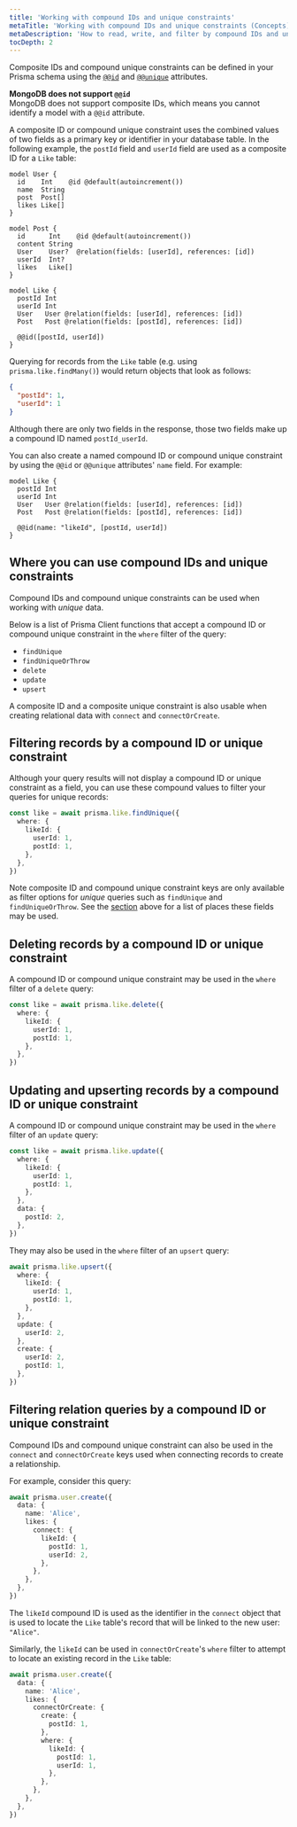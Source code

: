 ```yaml
---
title: 'Working with compound IDs and unique constraints'
metaTitle: 'Working with compound IDs and unique constraints (Concepts)'
metaDescription: 'How to read, write, and filter by compound IDs and unique constraints.'
tocDepth: 2
---
```


<TopBlock>

Composite IDs and compound unique constraints can be defined in your Prisma schema using the [`@@id`](/orm/reference/prisma-schema-reference#id-1) and [`@@unique`](/orm/reference/prisma-schema-reference#unique-1) attributes.

<Admonition type="warning">

**MongoDB does not support `@@id`**<br />
MongoDB does not support composite IDs, which means you cannot identify a model with a `@@id` attribute.

</Admonition>

A composite ID or compound unique constraint uses the combined values of two fields as a primary key or identifier in your database table. In the following example, the `postId` field and `userId` field are used as a composite ID for a `Like` table:

```prisma highlight=22;normal
model User {
  id    Int    @id @default(autoincrement())
  name  String
  post  Post[]
  likes Like[]
}

model Post {
  id      Int    @id @default(autoincrement())
  content String
  User    User?  @relation(fields: [userId], references: [id])
  userId  Int?
  likes   Like[]
}

model Like {
  postId Int
  userId Int
  User   User @relation(fields: [userId], references: [id])
  Post   Post @relation(fields: [postId], references: [id])

  @@id([postId, userId])
}
```

Querying for records from the `Like` table (e.g. using `prisma.like.findMany()`) would return objects that look as follows:

```json
{
  "postId": 1,
  "userId": 1
}
```

Although there are only two fields in the response, those two fields make up a compound ID named `postId_userId`.

You can also create a named compound ID or compound unique constraint by using the `@@id` or `@@unique` attributes' `name` field. For example:

```prisma highlight=7;normal
model Like {
  postId Int
  userId Int
  User   User @relation(fields: [userId], references: [id])
  Post   Post @relation(fields: [postId], references: [id])

  @@id(name: "likeId", [postId, userId])
}
```

</TopBlock>

## Where you can use compound IDs and unique constraints

Compound IDs and compound unique constraints can be used when working with _unique_ data.

Below is a list of Prisma Client functions that accept a compound ID or compound unique constraint in the `where` filter of the query:

- `findUnique`
- `findUniqueOrThrow`
- `delete`
- `update`
- `upsert`

A composite ID and a composite unique constraint is also usable when creating relational data with `connect` and `connectOrCreate`.

## Filtering records by a compound ID or unique constraint

Although your query results will not display a compound ID or unique constraint as a field, you can use these compound values to filter your queries for unique records:

```ts highlight=3-6;normal
const like = await prisma.like.findUnique({
  where: {
    likeId: {
      userId: 1,
      postId: 1,
    },
  },
})
```

<Admonition type="info">

Note composite ID and compound unique constraint keys are only available as filter options for _unique_ queries such as `findUnique` and `findUniqueOrThrow`. See the [section](/orm/prisma-client/special-fields-and-types/working-with-composite-ids-and-constraints#where-you-can-use-compound-ids-and-unique-identifiers) above for a list of places these fields may be used.

</Admonition>

## Deleting records by a compound ID or unique constraint

A compound ID or compound unique constraint may be used in the `where` filter of a `delete` query:

```ts highlight=3-6;normal
const like = await prisma.like.delete({
  where: {
    likeId: {
      userId: 1,
      postId: 1,
    },
  },
})
```

## Updating and upserting records by a compound ID or unique constraint

A compound ID or compound unique constraint may be used in the `where` filter of an `update` query:

```ts highlight=3-6;normal
const like = await prisma.like.update({
  where: {
    likeId: {
      userId: 1,
      postId: 1,
    },
  },
  data: {
    postId: 2,
  },
})
```

They may also be used in the `where` filter of an `upsert` query:

```ts highlight=3-6;normal
await prisma.like.upsert({
  where: {
    likeId: {
      userId: 1,
      postId: 1,
    },
  },
  update: {
    userId: 2,
  },
  create: {
    userId: 2,
    postId: 1,
  },
})
```

## Filtering relation queries by a compound ID or unique constraint

Compound IDs and compound unique constraint can also be used in the `connect` and `connectOrCreate` keys used when connecting records to create a relationship.

For example, consider this query:

```ts highlight=6-9;normal
await prisma.user.create({
  data: {
    name: 'Alice',
    likes: {
      connect: {
        likeId: {
          postId: 1,
          userId: 2,
        },
      },
    },
  },
})
```

The `likeId` compound ID is used as the identifier in the `connect` object that is used to locate the `Like` table's record that will be linked to the new user: `"Alice"`.

Similarly, the `likeId` can be used in `connectOrCreate`'s `where` filter to attempt to locate an existing record in the `Like` table:

```ts highlight=10-13;normal
await prisma.user.create({
  data: {
    name: 'Alice',
    likes: {
      connectOrCreate: {
        create: {
          postId: 1,
        },
        where: {
          likeId: {
            postId: 1,
            userId: 1,
          },
        },
      },
    },
  },
})
```
